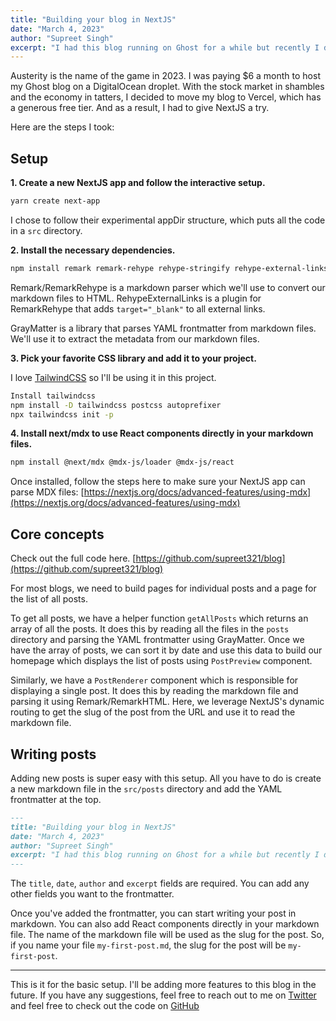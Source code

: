 ```yaml
---
title: "Building your blog in NextJS"
date: "March 4, 2023"
author: "Supreet Singh"
excerpt: "I had this blog running on Ghost for a while but recently I decided to move it to NextJS. Here's how I did it."
---
```


Austerity is the name of the game in 2023. I was paying $6 a month to host my Ghost blog on a DigitalOcean droplet.
With the stock market in shambles and the economy in tatters, I decided to move my blog to  Vercel, which has a generous free tier.
And as a result, I had to give NextJS a try.

Here are the steps I took:

## Setup
**1. Create a new NextJS app and follow the interactive setup.**
```bash
yarn create next-app
```
I chose to follow their experimental appDir structure, which puts all the code in a `src` directory.

**2. Install the necessary dependencies.**
```bash
npm install remark remark-rehype rehype-stringify rehype-external-links gray-matter
```
Remark/RemarkRehype is a markdown parser which we'll use to convert our markdown files to HTML. RehypeExternalLinks is a plugin for RemarkRehype that adds `target="_blank"` to all external links.

GrayMatter is a library that parses YAML frontmatter from markdown files. We'll use it to extract the metadata from our markdown files.

**3. Pick your favorite CSS library and add it to your project.**

I love [TailwindCSS](https://tailwindcss.com/) so I'll be using it in this project.
```bash
Install tailwindcss
npm install -D tailwindcss postcss autoprefixer
npx tailwindcss init -p
```

**4. Install next/mdx to use React components directly in your markdown files.**
```bash
npm install @next/mdx @mdx-js/loader @mdx-js/react
```
Once installed, follow the steps here to make sure your NextJS app can parse MDX files: [https://nextjs.org/docs/advanced-features/using-mdx](https://nextjs.org/docs/advanced-features/using-mdx)


## Core concepts
Check out the full code here. [https://github.com/supreet321/blog](https://github.com/supreet321/blog)

For most blogs, we need to build pages for individual posts and a page for the list of all posts.

To get all posts, we have a helper function `getAllPosts` which returns an array of all the posts. It does this by reading all the files in the `posts` directory and parsing the YAML frontmatter using GrayMatter.
Once we have the array of posts, we can sort it by date and use this data to build our homepage which displays the list of posts using `PostPreview` component.

Similarly, we have a `PostRenderer` component which is responsible for displaying a single post. It does this by reading the markdown file and parsing it using Remark/RemarkHTML.
Here, we leverage NextJS's dynamic routing to get the slug of the post from the URL and use it to read the markdown file.



## Writing posts

Adding new posts is super easy with this setup. All you have to do is create a new markdown file in the `src/posts` directory and add the YAML frontmatter at the top.
```markdown
---
title: "Building your blog in NextJS"
date: "March 4, 2023"
author: "Supreet Singh"
excerpt: "I had this blog running on Ghost for a while but recently I decided to move it to NextJS. Here's how I did it."
---
```
The `title`, `date`, `author` and `excerpt` fields are required. You can add any other fields you want to the frontmatter.

Once you've added the frontmatter, you can start writing your post in markdown. You can also add React components directly in your markdown file.
The name of the markdown file will be used as the slug for the post. So, if you name your file `my-first-post.md`, the slug for the post will be `my-first-post`.

----------------------

This is it for the basic setup. I'll be adding more features to this blog in the future. If you have any suggestions, feel free to reach out to me on [Twitter](https://twitter.com/supreet321)
and feel free to check out the code on [GitHub](https://github.com/supreet321/blog)
